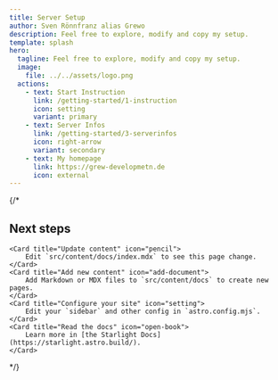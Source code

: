 ```yaml
---
title: Server Setup
author: Sven Rönnfranz alias Grewo
description: Feel free to explore, modify and copy my setup.
template: splash
hero:
  tagline: Feel free to explore, modify and copy my setup.
  image:
    file: ../../assets/logo.png
  actions:
    - text: Start Instruction
      link: /getting-started/1-instruction
      icon: setting
      variant: primary
    - text: Server Infos
      link: /getting-started/3-serverinfos
      icon: right-arrow
      variant: secondary
    - text: My homepage
      link: https://grew-developmetn.de
      icon: external
---
```



{/*
## Next steps

<CardGrid stagger>

	<Card title="Update content" icon="pencil">
		Edit `src/content/docs/index.mdx` to see this page change.
	</Card>
	<Card title="Add new content" icon="add-document">
		Add Markdown or MDX files to `src/content/docs` to create new pages.
	</Card>
	<Card title="Configure your site" icon="setting">
		Edit your `sidebar` and other config in `astro.config.mjs`.
	</Card>
	<Card title="Read the docs" icon="open-book">
		Learn more in [the Starlight Docs](https://starlight.astro.build/).
	</Card>

</CardGrid>
*/}

